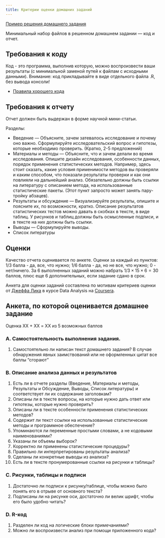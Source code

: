 ```yaml
---
title: Критерии оценки домашних заданий
---
```


[Пример решения домашнего задания](example-report.zip)

Минимальный набор файлов в решенном домашнем задании --- код и отчет.

## Требования к коду

Код - это программа, выполнив которую, можно воспроизвести ваши результаты (с минимальной заменой путей к файлам с исходными данными). Внимание: код прикладывайте в виде отдельного файла .R, без вывода консоли!

- [Правила хорошего кода](coding_practices.html)

## Требования к отчету

Отчет должен быть выдержан в форме научной мини-статьи.

Разделы:

- Введение --- Объясните, зачем затевалось исследование и почему оно важно. Сформулируйте исследовательский вопрос и гипотезы, которые необходимо проверить. (Кратко, 2-5 предложений)
- Материалы и методы --- Объясните, что и зачем делали во время исследования. Опишите дизайн исследования, особенности данных, порядок применения статистических методов. Например, здесь стоит сказать, какие условия применимости методов вы проверяли и каким способом, что показали результаты проверки и как они повлияли на дальнейший анализ. Обязательно должны быть ссылки на литературу с описанием метода, на использованные статистические пакеты. (Этот пункт запросто может занять пару-тройку абзацев).
- Результаты и обсуждение --- Визуализируйте результаты, опишите и поясните их, по возможности, кратко. Описание результатов статистических тестов можно давать в скобках в тексте, в виде таблиц. У рисунков и таблиц должны быть осмысленные подписи, и в тексте на них должны быть ссылки.
- Выводы --- Сформулируйте выводы.
- Список литературы

## Оценки 

Качество отчета оценивается по анкете. Оценки за каждый из пунктов: 1/3 балла - да, все, что нужно; 1/6 балла - да, но не все, что нужно; 0 - нет/ничего. За 6 выполненных заданий можно набрать $1/3 \times 15 \times 6 = 30$ баллов, плюс еще 6 дополнительных, если задание сдано в срок.

Анкета для оценки заданий составлена по мотивам критериев оценки от [Джеффа Лика](http://www.biostat.jhsph.edu/~jleek/research.html) в курсе Data Analysis на [Coursera](http:/coursera.org).

## Анкета, по которой оценивается домашнее задание

Оценка ХХ + ХХ = XX из 5 возможных баллов

### A. Самостоятельность выполнения задания.

1. Самостоятельно ли написан текст домашнего задания? В случае обнаружения явных заимствований или не оформленных цитат все баллы "сгорают"

### B. Описание анализа данных и результатов

1. Есть ли в отчете разделы (Введение, Материалы и методы, Результаты и Обсуждение, Выводы, Список литературы) и соответствует ли их содержание заголовкам?
2. Описаны ли в тексте вопросы, на которые нужно дать ответ или гипотезы, которые нужно проверить?
3. Описаны ли в тексте особенности применения статистических методов?
4. Содержит ли текст ссылки на использованные статистические методы и программное обеспечение?
5. Упоминаются ли переменные простыми словами, а не кодовыми наименованиями?
6. Указаны ли объемы выборок?
7. Корректно ли применены статистические процедуры?
8. Правильно ли интерпретированы результаты анализа?
9. Сделаны ли конкретные выводы из анализа?
10. Есть ли в тексте пронумерованные ссылки на рисунки и таблицы?

### C. Рисунки, таблицы и подписи

1. Достаточно ли подписи к рисунку/таблице, чтобы можно было понять его в отрыве от основного текста?
2. Подписаны ли на рисунке оси, достаточно ли велик шрифт, чтобы его было удобно читать?

### D. R-код

1. Разделен ли код на логические блоки примечаниями?
2. Можно ли воспроизвести анализ при помощи приложенного кода? 

